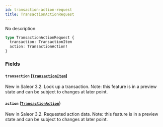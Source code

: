 ```yaml
---
id: transaction-action-request
title: TransactionActionRequest
---
```



No description

```graphql
type TransactionActionRequest {
  transaction: TransactionItem
  action: TransactionAction!
}
```


### Fields

#### `transaction` ([`TransactionItem`](../../../developer/api-reference/objects/transaction-item))

New in Saleor 3.2. Look up a transaction. Note: this feature is in a preview state and can be subject to changes at later point.


#### `action` ([`TransactionAction`](../../../developer/api-reference/objects/transaction-action))

New in Saleor 3.2. Requested action data. Note: this feature is in a preview state and can be subject to changes at later point.




